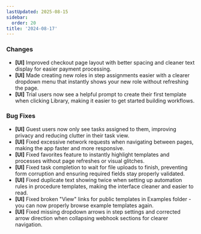 ```yaml
---
lastUpdated: 2025-08-15
sidebar:
  order: 20
title: '2024-08-17'
---
```


### Changes

- **[UI]** Improved checkout page layout with better spacing and cleaner text display for easier payment processing.
- **[UI]** Made creating new roles in step assignments easier with a clearer dropdown menu that instantly shows your new role without refreshing the page.
- **[UI]** Trial users now see a helpful prompt to create their first template when clicking Library, making it easier to get started building workflows.

### Bug Fixes

- **[UI]** Guest users now only see tasks assigned to them, improving privacy and reducing clutter in their task view.
- **[UI]** Fixed excessive network requests when navigating between pages, making the app faster and more responsive.
- **[UI]** Fixed favorites feature to instantly highlight templates and processes without page refreshes or visual glitches.
- **[UI]** Fixed task completion to wait for file uploads to finish, preventing form corruption and ensuring required fields stay properly validated.
- **[UI]** Fixed duplicate text showing twice when setting up automation rules in procedure templates, making the interface cleaner and easier to read.
- **[UI]** Fixed broken "View" links for public templates in Examples folder - you can now properly browse example templates again.
- **[UI]** Fixed missing dropdown arrows in step settings and corrected arrow direction when collapsing webhook sections for clearer navigation.